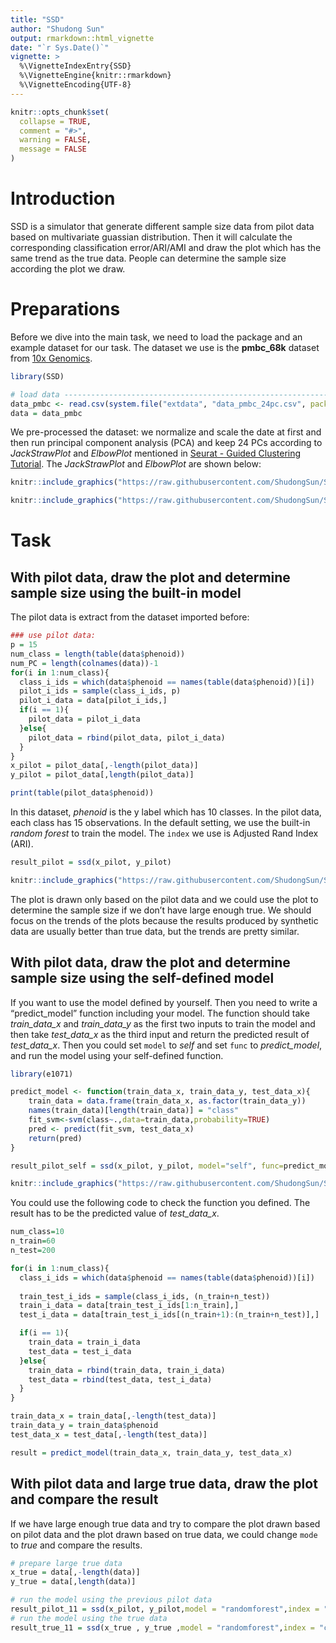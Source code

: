 ```yaml
---
title: "SSD"
author: "Shudong Sun"
output: rmarkdown::html_vignette
date: "`r Sys.Date()`"
vignette: >
  %\VignetteIndexEntry{SSD}
  %\VignetteEngine{knitr::rmarkdown}
  %\VignetteEncoding{UTF-8}
---
```


```r
knitr::opts_chunk$set(
  collapse = TRUE,
  comment = "#>",
  warning = FALSE,
  message = FALSE
)
```

# Introduction

SSD is a simulator that generate different sample size data from pilot data based on multivariate guassian distribution. Then it will calculate the corresponding classification error/ARI/AMI and draw the plot which has the same trend as the true data. People can determine the sample size according the plot we draw.



# Preparations
Before we dive into the main task, we need to load the package and an example dataset for our task. The dataset we use is the **pmbc_68k** dataset from [10x Genomics](https://www.10xgenomics.com/resources/datasets/fresh-68-k-pbm-cs-donor-a-1-standard-1-1-0).
```r
library(SSD)

# load data -----------------------------------------------------------------------------
data_pmbc <- read.csv(system.file("extdata", "data_pmbc_24pc.csv", package = "SSD"),row.names=1)
data = data_pmbc
```
We pre-processed the dataset: we normalize and scale the date at first and then run principal component analysis (PCA) and keep 24 PCs according to *JackStrawPlot* and *ElbowPlot* mentioned in [Seurat - Guided Clustering Tutorial](https://satijalab.org/seurat/articles/pbmc3k_tutorial.html). The *JackStrawPlot* and *ElbowPlot* are shown below:
```r
knitr::include_graphics("https://raw.githubusercontent.com/ShudongSun/SampleSizeDetermination/main/vignettes/pmbc_jackstrawplot.jpeg")
```
```r
knitr::include_graphics("https://raw.githubusercontent.com/ShudongSun/SampleSizeDetermination/main/vignettes/pmbc_elbowplot.jpeg")
```

# Task
## With pilot data, draw the plot and determine sample size using the built-in model

The pilot data is extract from the dataset imported before:
```r
### use pilot data:
p = 15
num_class = length(table(data$phenoid))
num_PC = length(colnames(data))-1
for(i in 1:num_class){
  class_i_ids = which(data$phenoid == names(table(data$phenoid))[i])
  pilot_i_ids = sample(class_i_ids, p)
  pilot_i_data = data[pilot_i_ids,]
  if(i == 1){
    pilot_data = pilot_i_data
  }else{
    pilot_data = rbind(pilot_data, pilot_i_data)
  }
}
x_pilot = pilot_data[,-length(pilot_data)]
y_pilot = pilot_data[,length(pilot_data)]

print(table(pilot_data$phenoid))
```
In this dataset, *phenoid* is the y label which has 10 classes. In the pilot data, each class has 15 observations.
In the default setting, we use the built-in *random forest* to train the model. The `index` we use is Adjusted Rand Index (ARI).
```r
result_pilot = ssd(x_pilot, y_pilot)
```
```r
knitr::include_graphics("https://raw.githubusercontent.com/ShudongSun/SampleSizeDetermination/main/vignettes/1-1.jpeg")
```
The plot is drawn only based on the pilot data and we could use the plot to determine the sample size if we don't have large enough true. We should focus on the trends of the plots because the results produced by synthetic data are usually better than true data, but the trends are pretty similar.


## With pilot data, draw the plot and determine sample size using the self-defined model
If you want to use the model defined by yourself. Then you need to write a "predict_model" function including your model. The function should take *train_data_x* and *train_data_y* as the first two inputs to train the model and then take *test_data_x* as the third input and return the predicted result of *test_data_x*. Then you could set `model` to *self* and set `func` to *predict_model*, and run the model using your self-defined function.
```r
library(e1071)

predict_model <- function(train_data_x, train_data_y, test_data_x){
    train_data = data.frame(train_data_x, as.factor(train_data_y))
    names(train_data)[length(train_data)] = "class"
    fit_svm<-svm(class~.,data=train_data,probability=TRUE)
    pred <- predict(fit_svm, test_data_x)
    return(pred)
}
```
```r
result_pilot_self = ssd(x_pilot, y_pilot, model="self", func=predict_model)
```
```r
knitr::include_graphics("https://raw.githubusercontent.com/ShudongSun/SampleSizeDetermination/main/vignettes/2-1.jpeg")
```

You could use the following code to check the function you defined. The result has to be the predicted value of *test_data_x*.
```r
num_class=10
n_train=60
n_test=200

for(i in 1:num_class){
  class_i_ids = which(data$phenoid == names(table(data$phenoid))[i])
  
  train_test_i_ids = sample(class_i_ids, (n_train+n_test))
  train_i_data = data[train_test_i_ids[1:n_train],]
  test_i_data = data[train_test_i_ids[(n_train+1):(n_train+n_test)],]

  if(i == 1){
    train_data = train_i_data
    test_data = test_i_data
  }else{
    train_data = rbind(train_data, train_i_data)
    test_data = rbind(test_data, test_i_data)
  }
}

train_data_x = train_data[,-length(test_data)]
train_data_y = train_data$phenoid
test_data_x = test_data[,-length(test_data)]

result = predict_model(train_data_x, train_data_y, test_data_x)

```


## With pilot data and large true data, draw the plot and compare the result
If we have large enough true data and try to compare the plot drawn based on pilot data and the plot drawn based on true data, we could change `mode` to *true* and compare the results.
```r
# prepare large true data
x_true = data[,-length(data)]
y_true = data[,length(data)]

# run the model using the previous pilot data
result_pilot_11 = ssd(x_pilot, y_pilot,model = "randomforest",index = "classification error",n_train_list=seq(from=30, to=600,by=30))
# run the model using the true data
result_true_11 = ssd(x_true , y_true ,model = "randomforest",index = "classification error",n_train_list=seq(from=30, to=600,by=30), mode="true")
```

